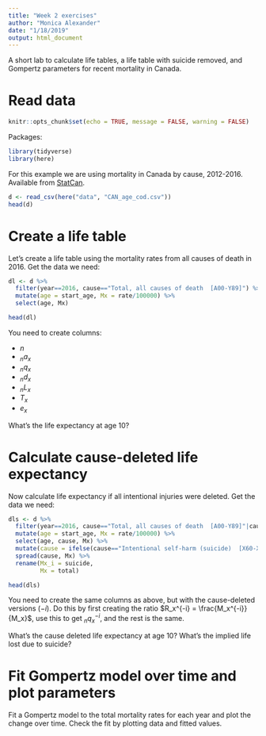 ```yaml
---
title: "Week 2 exercises"
author: "Monica Alexander"
date: "1/18/2019"
output: html_document
---
```


A short lab to calculate life tables, a life table with suicide removed, and Gompertz parameters for recent mortality in Canada. 

# Read data  

```r
knitr::opts_chunk$set(echo = TRUE, message = FALSE, warning = FALSE)
```
Packages:
```r
library(tidyverse)
library(here)
```

For this example we are using mortality in Canada by cause, 2012-2016. Available from [StatCan](https://www150.statcan.gc.ca/t1/tbl1/en/tv.action?pid=1310039201). 

```r
d <- read_csv(here("data", "CAN_age_cod.csv"))
head(d)
```


# Create a life table

Let's create a life table using the mortality rates from all causes of death in 2016. Get the data we need:

```r
dl <- d %>% 
  filter(year==2016, cause=="Total, all causes of death  [A00-Y89]") %>% 
  mutate(age = start_age, Mx = rate/100000) %>% 
  select(age, Mx)

head(dl)
```

You need to create columns:

- $n$
- $_na_x$
- $_nq_x$
- $_nd_x$
- $_nL_x$
- $T_x$
- $e_x$

What's the life expectancy at age 10?

# Calculate cause-deleted life expectancy

Now calculate life expectancy if all intentional injuries were deleted. Get the data we need:

```r
dls <- d %>% 
  filter(year==2016, cause=="Total, all causes of death  [A00-Y89]"|cause=="Intentional self-harm (suicide)  [X60-X84, Y87.0]") %>% 
  mutate(age = start_age, Mx = rate/100000) %>% 
  select(age, cause, Mx) %>% 
  mutate(cause = ifelse(cause=="Intentional self-harm (suicide)  [X60-X84, Y87.0]", "suicide", "total")) %>% 
  spread(cause, Mx) %>% 
  rename(Mx_i = suicide,
         Mx = total)

head(dls)
```

You need to create the same columns as above, but with the cause-deleted versions ($-i$). Do this by first creating the ratio $R_x^{-i} = \frac{M_x^{-i}}{M_x}$, use this to get $_nq_x^{-i}$, and the rest is the same. 

What's the cause deleted life expectancy at age 10? What's the implied life lost due to suicide?


# Fit Gompertz model over time and plot parameters

Fit a Gompertz model to the total mortality rates for each year and plot the change over time. Check the fit by plotting data and fitted values. 


